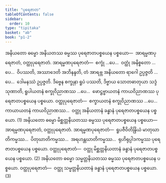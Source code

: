 ```yaml
---
title: "ပုရေဇာတ"
tableOfContents: false
sidebar:
  order: 10
type: "tipitaka"
basket: "ab"
book: "p1-2"
---
```



<DynamicBreadcrumb />

<Division number="48" book="p1-2" e="ch" v="37" p="377">

<Paragraph number="2375" book="p1-2">
အနိယတော ဓမ္မော အနိယတဿ ဓမ္မဿ ပုရေဇာတပစ္စယေန ပစ္စယော—  အာရမ္မဏပုရေဇာတံ, ဝတ္ထုပုရေဇာတံ. <Emphasis>အာရမ္မဏပုရေဇာတံ</Emphasis>—  စက္ခုံ …ပေ…  ဝတ္ထုံ အနိစ္စတော …ပေ…  ဝိပဿတိ, အဿာဒေတိ အဘိနန္ဒတိ, တံ အာရဗ္ဘ အနိယတော ရာဂေါ ဥပ္ပဇ္ဇတိ …ပေ…  ဒေါမနဿံ ဥပ္ပဇ္ဇတိ. ဒိဗ္ဗေန စက္ခုနာ ရူပံ ပဿတိ, ဒိဗ္ဗာယ သောတဓာတုယာ သဒ္ဒံ သုဏာတိ, ရူပါယတနံ စက္ခုဝိညာဏဿ …ပေ…  ဖောဋ္ဌဗ္ဗာယတနံ ကာယဝိညာဏဿ ပုရေဇာတပစ္စယေန ပစ္စယော. <Emphasis>ဝတ္ထုပုရေဇာတံ</Emphasis>—  စက္ခာယတနံ စက္ခုဝိညာဏဿ …ပေ…  ကာယာယတနံ ကာယဝိညာဏဿ…  ဝတ္ထု အနိယတာနံ ခန္ဓာနံ ပုရေဇာတပစ္စယေန ပစ္စယော. (1)
</Paragraph>

<Paragraph number="2376" book="p1-2">
အနိယတော ဓမ္မော မိစ္ဆတ္တနိယတဿ ဓမ္မဿ ပုရေဇာတပစ္စယေန ပစ္စယော—  အာရမ္မဏပုရေဇာတံ, ဝတ္ထုပုရေဇာတံ. <Emphasis>အာရမ္မဏပုရေဇာတံ</Emphasis>—  ရူပဇီဝိတိန္ဒြိယံ မာတုဃာတိကမ္မဿ…  ပိတုဃာတိကမ္မဿ…  အရဟန္တဃာတိကမ္မဿ…  ရုဟိရုပ္ပါဒကမ္မဿ ပုရေဇာတပစ္စယေန ပစ္စယော. <Emphasis>ဝတ္ထုပုရေဇာတံ</Emphasis>—  ဝတ္ထု မိစ္ဆတ္တနိယတာနံ ခန္ဓာနံ ပုရေဇာတပစ္စယေန ပစ္စယော. (2)
</Paragraph>

<Paragraph number="2377" book="p1-2">
အနိယတော ဓမ္မော သမ္မတ္တနိယတဿ ဓမ္မဿ ပုရေဇာတပစ္စယေန ပစ္စယော. <Emphasis>ဝတ္ထုပုရေဇာတံ</Emphasis>—  ဝတ္ထု သမ္မတ္တနိယတာနံ ခန္ဓာနံ ပုရေဇာတပစ္စယေန ပစ္စယော. (3)
</Paragraph>
</Division>